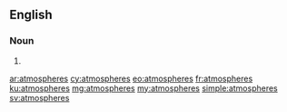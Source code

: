 {{also|atmospheres|atmosphères}}
==English==

===Noun===
{{head|en|plural}}

# {{plural of|atmosphere|lang=en}}

[[ar:atmospheres]]
[[cy:atmospheres]]
[[eo:atmospheres]]
[[fr:atmospheres]]
[[ku:atmospheres]]
[[mg:atmospheres]]
[[my:atmospheres]]
[[simple:atmospheres]]
[[sv:atmospheres]]